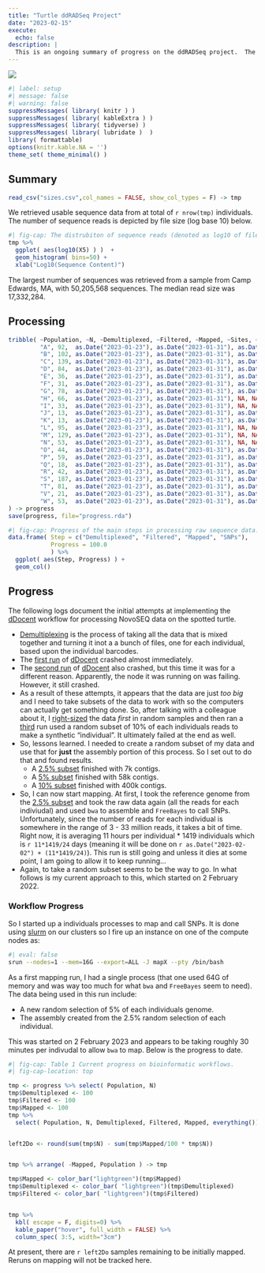 ```yaml
---
title: "Turtle ddRADSeq Project"
date: "2023-02-15"
execute:
  echo: false
description: | 
  This is an ongoing summary of progress on the ddRADSeq project.  The beginning of 2023, we finally received the raw sequence data from the provider (total nightmare working with them—they actually lost all my samples).  We are now conducting the bioinformatic processing of the data, which is substantial.   This page will be updated as we go forward to reflect the current status of the project.
---
```


![](featured.png)

```r
#| label: setup
#| message: false
#| warning: false
suppressMessages( library( knitr ) )
suppressMessages( library( kableExtra ) )
suppressMessages( library( tidyverse) )
suppressMessages( library( lubridate )  )
library( formattable)
options(knitr.kable.NA = '')
theme_set( theme_minimal() )
```

## Summary

```r
read_csv("sizes.csv",col_names = FALSE, show_col_types = F) -> tmp 
```

We retrieved usable sequence data from at total of `r nrow(tmp)` individuals. The number of sequence reads is depicted by file size (log base 10) below.

```r
#| fig-cap: The distrubiton of sequence reads (denoted as log10 of file size) for all individuals sequenced. 
tmp %>%
  ggplot( aes(log10(X5) ) )  + 
  geom_histogram( bins=50) + 
  xlab("Log10(Sequence Content)")
```

The largest number of sequences was retrieved from a sample from Camp Edwards, MA, with 50,205,568 sequences. The median read size was 17,332,284.

## Processing

```r
tribble( ~Population, ~N, ~Demultiplexed, ~Filtered, ~Mapped, ~Sites, ~SNPs, ~Note,
         "A", 92,  as.Date("2023-01-23"), as.Date("2023-01-31"), as.Date("2023-02-04"), NA, NA, "",
         "B", 102, as.Date("2023-01-23"), as.Date("2023-01-31"), as.Date("2023-02-06"), NA, NA, "",
         "C", 139, as.Date("2023-01-23"), as.Date("2023-01-31"), as.Date("2023-02-10"), NA, NA, "",
         "D", 84,  as.Date("2023-01-23"), as.Date("2023-01-31"), as.Date("2023-02-12"), NA, NA, "",
         "E", 36,  as.Date("2023-01-23"), as.Date("2023-01-31"), as.Date("2023-02-13"), NA, NA, "",
         "F", 31,  as.Date("2023-01-23"), as.Date("2023-01-31"), as.Date("2023-02-14"), NA, NA, "",
         "G", 78,  as.Date("2023-01-23"), as.Date("2023-01-31"), as.Date("2023-02-16"), NA, NA, "",
         "H", 66,  as.Date("2023-01-23"), as.Date("2023-01-31"), NA, NA, NA, "",
         "I", 33,  as.Date("2023-01-23"), as.Date("2023-01-31"), NA, NA, NA, "",
         "J", 13,  as.Date("2023-01-23"), as.Date("2023-01-31"), as.Date("2023-02-15"), 9367, 1508, "Rerun FreeBayes",
         "K", 13,  as.Date("2023-01-23"), as.Date("2023-01-31"), as.Date("2023-02-15"), 9367, 1508, "Rerun FreeBayes",
         "L", 95,  as.Date("2023-01-23"), as.Date("2023-01-31"), NA, NA, NA, "",
         "M", 129, as.Date("2023-01-23"), as.Date("2023-01-31"), NA, NA, NA, "",
         "N", 53,  as.Date("2023-01-23"), as.Date("2023-01-31"), NA, NA, NA, "",
         "O", 44,  as.Date("2023-01-23"), as.Date("2023-01-31"), as.Date("2023-02-15"), 11338, 282, "Rerun FreeBayes",
         "P", 59,  as.Date("2023-01-23"), as.Date("2023-01-31"), as.Date("2023-02-15"), 10730, 1660, "",
         "Q", 18,  as.Date("2023-01-23"), as.Date("2023-01-31"), as.Date("2023-02-10"), 7100, 188, "Rerun FreeBayes",
         "R", 42,  as.Date("2023-01-23"), as.Date("2023-01-31"), as.Date("2023-02-13"), 10294, 1348, "",
         "S", 187, as.Date("2023-01-23"), as.Date("2023-01-31"), as.Date("2023-02-13"), 15089, 1994, "",
         "T", 81,  as.Date("2023-01-23"), as.Date("2023-01-31"), as.Date("2023-02-15"), 11986, 176, "Rerun FreeBayes",
         "V", 21,  as.Date("2023-01-23"), as.Date("2023-01-31"), as.Date("2023-02-13"), 8586, 58, "Rerun FreeBayes",
         "W", 53,  as.Date("2023-01-23"), as.Date("2023-01-31"), as.Date("2023-02-09"), 10891, 1113, ""
) -> progress
save(progress, file="progress.rda")
```

```r
#| fig-cap: Progress of the main steps in processing raw sequence data.  
data.frame( Step = c("Demultiplexed", "Filtered", "Mapped", "SNPs"),
            Progress = 100.0 
            ) %>%
  ggplot( aes(Step, Progress) ) + 
  geom_col()

```

## Progress

The following logs document the initial attempts at implementing the [dDocent](https://www.ddocent.com) workflow for processing NovoSEQ data on the spotted turtle.

-   [Demultiplexing](/posts/2022-10-05-ddradseq) is the process of taking all the data that is mixed together and turning it inot a a bunch of files, one for each individual, based upon the individual barcodes.
-   The [first run](/posts/2023-01-21-first-ddocent-run/) of [dDocent](http://ddocent.com/) crashed almost immediately.
-   The [second run](/2023-01-25-second-ddocent-run/) of [dDocent](http://ddocent.com/) also crashed, but this time it was for a different reason. Apparently, the node it was running on was failing. However, it still crashed.
-   As a result of these attempts, it appears that the data are just *too big* and I need to take subsets of the data to work with so the computers can actually get something done. So, after talking with a colleague about it, I [right-sized](/posts/2023-01-12-right-sizing-sequences/) the data *first* in random samples and then ran a [third](/posts/2023-01-25-a-10percent-full-data-run/) run used a random subset of 10% of each individuals reads to make a synthetic "individual". It ultimately failed at the end as well.
-   So, lessons learned. I needed to create a random subset of my data and use that for **just** the assembly portion of this process. So I set out to do that and found results.
    -   A [2.5% subset](/posts/2023-01-30-2pt5pct-ddocent-run/) finished with 7k contigs.
    -   A [5% subset](/posts/2023-01-31-5pct-ddocent-run/) finished with 58k contigs.
    -   A [10% subset](/posts/2023-01-27-10pct-ddocent-run/) finished with 400k contigs.
-   So, I can now start mapping. At first, I took the reference genome from the [2.5% subset](/posts/2023-01-30-2pt5pct-ddocent-run/) and took the raw data again (all the reads for each indiviudal) and used `bwa` to assemble and `FreeBayes` to call SNPs. Unfortunately, since the number of reads for each individual is somewhere in the range of 3 - 33 million reads, it takes a bit of time. Right now, it is averaging 11 hours per individual \* 1419 individuals which is `r 11*1419/24` days (meaning it will be done on `r as.Date("2023-02-02") + (11*1419/24)`). This run is still going and unless it dies at some point, I am going to allow it to keep running...
-   Again, to take a random subset seems to be the way to go. In what follows is my current approach to this, which started on 2 February 2022.

### Workflow Progress

So I started up a individuals processes to map and call SNPs. It is done using [slurm](https://slurm.schedmd.com) on our clusters so I fire up an instance on one of the compute nodes as:

```bash
#| eval: false
srun --nodes=1 --mem=16G --export=ALL -J mapX --pty /bin/bash
```

As a first mapping run, I had a single process (that one used 64G of memory and was way too much for what `bwa` and `FreeBayes` seem to need). The data being used in this run include:

-   A new random selection of 5% of each individuals genome.\
-   The assembly created from the 2.5% random selection of each individual.

This was started on 2 February 2023 and appears to be taking roughly 30 minutes per indivudal to allow `bwa` to map. Below is the progress to date.

```r
#| fig-cap: Table 1 Current progress on bioinformatic workflows.
#| fig-cap-location: top

tmp <- progress %>% select( Population, N) 
tmp$Demultiplexed <- 100
tmp$Filtered <- 100
tmp$Mapped <- 100
tmp %>%
  select( Population, N, Demultiplexed, Filtered, Mapped, everything()) -> tmp


left2Do <- round(sum(tmp$N) - sum(tmp$Mapped/100 * tmp$N))


tmp %>% arrange( -Mapped, Population ) -> tmp

tmp$Mapped <- color_bar("lightgreen")(tmp$Mapped)
tmp$Demultiplexed <- color_bar( "lightgreen")(tmp$Demultiplexed)
tmp$Filtered <- color_bar( "lightgreen")(tmp$Filtered)


tmp %>% 
  kbl( escape = F, digits=0) %>%
  kable_paper("hover", full_width = FALSE) %>%
  column_spec( 3:5, width="3cm")
```


At present, there are `r left2Do` samples remaining to be initially mapped.  Reruns on mapping will not be tracked here.

